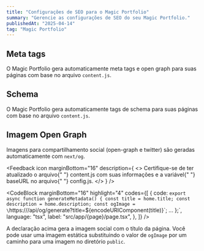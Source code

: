```yaml
---
title: "Configurações de SEO para o Magic Portfolio"
summary: "Gerencie as configurações de SEO do seu Magic Portfolio."
publishedAt: "2025-04-14"
tag: "Magic Portfolio"
---
```


## Meta tags

O Magic Portfolio gera automaticamente meta tags e open graph para suas páginas com base no arquivo `content.js`.

## Schema

O Magic Portfolio gera automaticamente tags de schema para suas páginas com base no arquivo `content.js`.

## Imagem Open Graph

Imagens para compartilhamento social (open-graph e twitter) são geradas automaticamente com `next/og`.

<Feedback
  icon
  marginBottom="16"
  description={
    <>
      Certifique-se de ter atualizado o arquivo{" "}
      <InlineCode>content.js</InlineCode> com suas informações e a variável{" "}
      <InlineCode>baseURL</InlineCode> no arquivo{" "}
      <InlineCode>config.js</InlineCode>.
    </>
  }
/>

<CodeBlock
  marginBottom="16"
  highlight="4"
  codes={[
    {
      code: `export async function generateMetadata() {
  const title = home.title;
  const description = home.description;
  const ogImage = \`https://\/api/og/generate?title=\${encodeURIComponent(title)}\`;
   ...
};`,
      language: "tsx",
      label: "src/app/{page}/page.tsx",
    },
  ]}
/>

A declaração acima gera a imagem social com o título da página. Você pode usar uma imagem estática substituindo o valor de `ogImage` por um caminho para uma imagem no diretório `public`.
